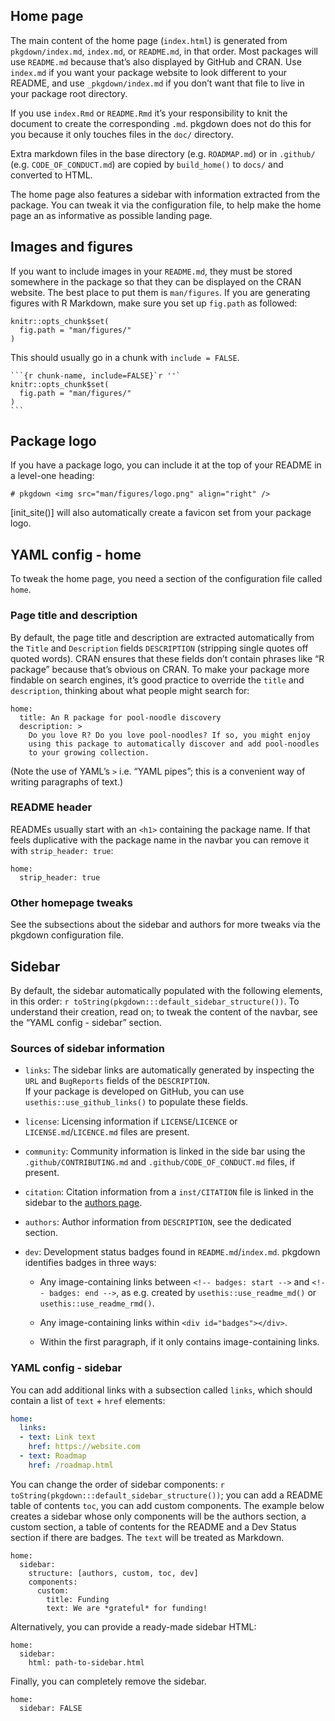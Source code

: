 ## Home page

The main content of the home page (`index.html`) is generated from `pkgdown/index.md`,
`index.md`, or `README.md`, in that order. Most packages will use `README.md`
because that's also displayed by GitHub and CRAN. Use `index.md` if you want
your package website to look different to your README, and use
`_pkgdown/index.md` if you don't want that file to live in your package
root directory.

If you use `index.Rmd` or `README.Rmd` it's your responsibility to knit
the document to create the corresponding `.md`. pkgdown does not do this
for you because it only touches files in the `doc/` directory.

Extra markdown files in the base directory (e.g. `ROADMAP.md`) 
or in `.github/` (e.g. `CODE_OF_CONDUCT.md`) are copied by
`build_home()` to `docs/` and converted to HTML.

The home page also features a sidebar with information extracted from the package.
You can tweak it via the configuration file, to help make the home page an as
informative as possible landing page.

## Images and figures

If you want to include images in your `README.md`, they must be stored
somewhere in the package so that they can be displayed on the CRAN website.
The best place to put them is `man/figures`. If you are generating figures
with R Markdown, make sure you set up `fig.path` as followed:

```
knitr::opts_chunk$set(
  fig.path = "man/figures/"
)
```

This should usually go in a chunk with `include = FALSE`.

````
```{r chunk-name, include=FALSE}`r ''`
knitr::opts_chunk$set(
  fig.path = "man/figures/"
)
```
````

## Package logo

If you have a package logo, you can include it at the top of your README in a
level-one heading:

```
# pkgdown <img src="man/figures/logo.png" align="right" />
```

[init_site()] will also automatically create a favicon set from your package
logo.

## YAML config - home

To tweak the home page, you need a section of the configuration file called `home`.

### Page title and description

By default, the page title and description are extracted automatically
from the `Title` and `Description` fields `DESCRIPTION` (stripping
single quotes off quoted words). CRAN ensures that these fields don't contain
phrases like "R package" because that's obvious on CRAN. To make your
package more findable on search engines, it's good practice to override the
`title` and `description`, thinking about what people might search for:

```
home:
  title: An R package for pool-noodle discovery
  description: >
    Do you love R? Do you love pool-noodles? If so, you might enjoy
    using this package to automatically discover and add pool-noodles
    to your growing collection.
```

(Note the use of YAML's `>` i.e. "YAML pipes"; 
this is a convenient way of writing paragraphs
of text.)

### README header

READMEs usually start with an `<h1>` containing the package name. If
that feels duplicative with the package name in the navbar you can
remove it with `strip_header: true`:

```
home:
  strip_header: true
```

### Other homepage tweaks

See the subsections about the sidebar and authors for more tweaks via the pkgdown
configuration file.

## Sidebar

By default, the sidebar automatically populated with the following elements,
in this order: `r toString(pkgdown:::default_sidebar_structure())`.
To understand their creation, read on; to tweak the content of the navbar, 
see the "YAML config - sidebar" section.

### Sources of sidebar information

*   `links`: The sidebar links are automatically generated by inspecting the `URL` and
    `BugReports` fields of the `DESCRIPTION`.  
    If your package is developed on GitHub,
    you can use `usethis::use_github_links()` to populate these fields.

*   `license`: Licensing information if `LICENSE`/`LICENCE` or `LICENSE.md`/`LICENCE.md`
    files are present.

*   `community`: Community information is linked in the side bar using the
    `.github/CONTRIBUTING.md` and `.github/CODE_OF_CONDUCT.md` files,
    if present.

*   `citation`: Citation information from a `inst/CITATION` file is linked in the sidebar
    to the [authors page](https://testthat.r-lib.org/authors.html).
    
*   `authors`: Author information from `DESCRIPTION`, see the dedicated section.

*   `dev`: Development status badges found in `README.md`/`index.md`. pkgdown
    identifies badges in three ways:

    * Any image-containing links between `<!-- badges: start -->` and
      `<!-- badges: end -->`, as e.g. created by `usethis::use_readme_md()`
      or `usethis::use_readme_rmd()`.

    * Any image-containing links within `<div id="badges"></div>`.

    * Within the first paragraph, if it only contains image-containing links.


### YAML config - sidebar

You can add additional links with a
subsection called `links`, which should contain a list of `text` + `href`
elements:

```yaml
home:
  links:
  - text: Link text
    href: https://website.com
  - text: Roadmap
    href: /roadmap.html
```

You can change the order of sidebar components:
`r toString(pkgdown:::default_sidebar_structure())`; 
you can add a README table of contents `toc`,
you can add custom components.
The example below creates a sidebar whose only components will be the
authors section, a custom section, a table of contents for the README
and a Dev Status section if there are badges.
The `text` will be treated as Markdown.

```
home:
  sidebar:
    structure: [authors, custom, toc, dev]
    components:
      custom:
        title: Funding
        text: We are *grateful* for funding!
```

Alternatively, you can provide a ready-made sidebar HTML:

```
home:
  sidebar:
    html: path-to-sidebar.html
```

Finally, you can completely remove the sidebar.

```
home:
  sidebar: FALSE
```
